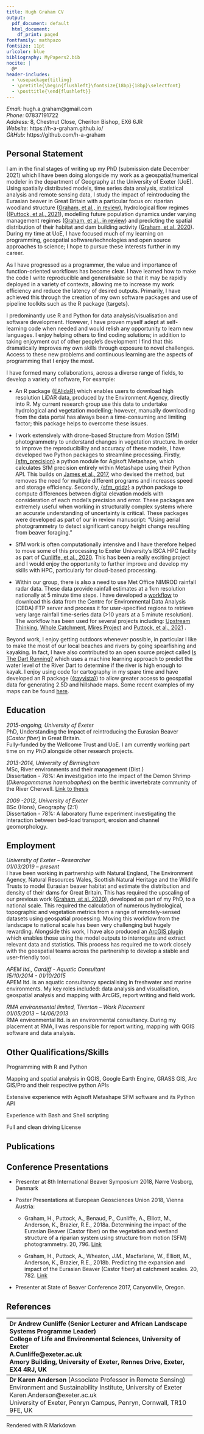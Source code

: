```yaml
---
title: Hugh Graham CV
output:
  pdf_document: default
  html_document:
    df_print: paged
fontfamily: mathpazo
fontsize: 11pt
urlcolor: blue
bibliography: MyPapers2.bib
nocite: |
  @*
header-includes:
  - \usepackage{titling}
  - \pretitle{\begin{flushleft}\fontsize{18bp}{18bp}\selectfont}
  - \posttitle{\end{flushleft}}
---
```

\vspace{-1.5cm}
\pagenumbering{gobble}

*Email:*  hugh.a.graham@gmail.com \
*Phone:*  07837191722 \
*Address:*  8, Chestnut Close, Cheriton Bishop, EX6 6JR \
*Website:*  https://h-a-graham.github.io/ \
*GitHub:*  https://github.com/h-a-graham


## Personal Statement

I am in the final stages of writing up my PhD (submission date December 2021) which I have been doing alongside my work as a geospatial/numerical modeler in the department of  Geography at the University of Exeter (UoE). Using spatially distributed models, time series data analysis, statistical analysis and remote sensing data, I study the impact of reintroducing the Eurasian beaver in Great Britain with a particular focus on: riparian woodland structure ([Graham, et al., in review](https://github.com/h-a-graham/CWC_Results_Analysis)), hydrological flow regimes ([(Puttock, et al., 2021](https://onlinelibrary.wiley.com/doi/full/10.1002/hyp.14017)), modelling future population dynamics under varying management regimes ([Graham, et al., in review](https://github.com/h-a-graham/beavertools)) and predicting the spatial distribution of their habitat and dam building activity ([Graham, et al. 2020](https://link.springer.com/article/10.1007%2Fs10344-020-01379-w)). During my time at UoE, I have focused much of my learning on programming, geospatial software/technologies and open source approaches to science; I hope to pursue these interests further in my career.

As I have progressed as a programmer, the value and importance of function-oriented workflows has become clear. I have learned how to make the code I write reproducible and generalisable so that it may be rapidly deployed in a variety of contexts, allowing me to increase my work efficiency and reduce the latency of desired outputs. Primarily, I have achieved this through the creation of my own software packages and use of pipeline toolkits such as the R package {targets}.

I predominantly use R and Python for data analysis/visualisation and software development. However, I have proven myself adept at self-learning code when needed and would relish any opportunity to learn new languages. I  enjoy helping others to find coding solutions; in addition to taking enjoyment out of other people's development I find that this dramatically improves my own skills through exposure to novel challenges. Access to these new problems and continuous learning are the aspects of programming that I enjoy the most.

I have formed many collaborations, across a diverse range of fields, to develop a variety of software, For example:

* An R package [{EAlidaR}](https://github.com/h-a-graham/EAlidaR) which enables users to download high resolution LiDAR data, produced by the Environment Agency, directly into R. My current research group use this data to undertake hydrological and vegetation modelling; however, manually downloading from the data portal has always been a time-consuming and limiting factor; this package helps to overcome these issues. 

* I work extensively with drone-based Structure from Motion (SfM) photogrammetry to understand changes in vegetation structure. In order to improve the reproducibility and accuracy of these models, I have developed two Python packages to streamline processing. Firstly, [{sfm_precision}](https://github.com/exeter-creww/SFM_Precision/tree/master/sfm_precision) a python module for Agisoft Metashape, which calculates SfM precision entirely within Metashape using their Python API. This builds on [James et al., 2017](https://onlinelibrary.wiley.com/doi/full/10.1002/esp.4125), who devised the method, but removes the need for multiple different programs and increases speed and storage efficiency. Secondly, [{sfm_gridz}](https://github.com/exeter-creww/SFM_Precision/tree/master/sfm_gridz) a python package to compute differences between digital elevation models with consideration of each model’s precision and error. These packages are extremely useful when working in structurally complex systems where an accurate understanding of uncertainty is critical. These packages were developed as part of our in review manuscript: "Using aerial photogrammetry to detect significant canopy height change resulting from beaver foraging."

* SfM work is often computationally intensive and I have therefore helped to move some of this processing to Exeter University's ISCA HPC facility as part of [Cunliffe, et al., 2020](https://zslpublications.onlinelibrary.wiley.com/doi/full/10.1002/rse2.228). This has been a really exciting project and I would enjoy the opportunity to further improve and develop my skills with HPC, particularly for cloud-based processing.

* Within our group, there is also a need to use Met Office NIMROD rainfall radar data. These data provide rainfall estimates at a 1km resolution nationally at 5 minute time steps. I have developed a [workflow](https://github.com/exeter-creww/Rainfall_radar) to download this data from the Centre for Environmental Data Analysis (CEDA) FTP server and process it for user-specified regions to retrieve very large rainfall time-series data (>10 years at a 5 minute resolution). The workflow has been used for several projects including: [Upstream Thinking](https://www.exeter.ac.uk/creww/research/casestudies/upstreamthinking/), [Whole Catchment](https://www.exeter.ac.uk/creww/research/casestudies/wholecatchment/), [Mires Project](https://www.exeter.ac.uk/creww/research/casestudies/miresproject/) and [Puttock, et al., 2021](https://onlinelibrary.wiley.com/doi/full/10.1002/hyp.14017) .

Beyond work, I enjoy getting outdoors whenever possible, in particular I like to make the most of our local beaches and rivers by going spearfishing and kayaking. In fact, I have also contributed to an open source project called [Is The Dart Running?](http://isthedartrunning.co.uk/) which uses a machine learning approach to predict the water level of the River Dart to determine if the river is high enough to kayak. I enjoy using code for cartography in my spare time and have developed an R package ([{rayvista}](https://github.com/h-a-graham/rayvista)) to allow greater access to geospatial data for generating 2.5D and hillshade maps. Some recent examples of my maps can be found [here](https://github.com/h-a-graham/Hugh-30DayMapChallenge).


## Education

*2015-ongoing, University of Exeter* \
PhD, Understanding the Impact of reintroducing the Eurasian Beaver (*Castor fiber*) in Great Britain.\
Fully-funded by the Wellcome Trust and UoE. I am currently working part time on my PhD alongside other research projects.

*2013-2014, University of Birmingham* \
MSc, River environments and their management (Dist.) \
Dissertation - 78%: An investigation into the impact of the Demon Shrimp (*Dikerogammarus haemobaphes*) on the benthic invertebrate community of the River Cherwell. [Link to thesis](http://www.nonnativespecies.org/index.cfm?pageid=559)

*2009 -2012, University of Exeter* \
BSc (Hons), Geography (2:1) \
Dissertation - 78%: A laboratory flume experiment investigating the interaction between bed-load transport, erosion and channel geomorphology.

## Employment

*University of Exeter – Researcher*\
*01/03/2019 – present* \
I have been working in partnership with Natural England, The Environment Agency, Natural Resources Wales, Scottish Natural Heritage and the Wildlife Trusts to model Eurasian beaver habitat and estimate the distribution and density of their dams for Great Britain. This has required the upscaling of our previous work ([Graham, et al. 2020](https://link.springer.com/article/10.1007%2Fs10344-020-01379-w)), developed as part of my PhD, to a national scale. This required the calculation of numerous hydrological, topographic and vegetation metrics from a range of remotely-sensed datasets using geospatial processing. Moving this workflow from the landscape to national scale has been very challenging but hugely rewarding. Alongside this work, I have also produced an [ArcGIS plugin](https://github.com/exeter-creww/Beaver_Tools_ArcToolbox) which enables those using the model outputs to interrogate and extract relevant data and statistics. This process has required me to work closely with the geospatial teams across the partnership to develop a stable and user-friendly tool. 

*APEM ltd., Cardiff - Aquatic Consultant* \
*15/10/2014 - 01/10/2015* \
APEM ltd. is an aquatic consultancy specialising in freshwater and marine environments. My key roles included: data analysis and visualisation, geospatial analysis and mapping with ArcGIS, report writing and field work.

*RMA environmental limited, Tiverton – Work Placement* \
*01/05/2013 – 14/06/2013* \
RMA environmental ltd. is an environmental consultancy. During my placement at RMA, I was responsible for report writing, mapping with QGIS software and data analysis.

## Other Qualifications/Skills

Programming with R and Python

Mapping and spatial analysis in QGIS, Google Earth Engine, GRASS GIS, Arc GIS/Pro and their respective python APIs

Extensive experience with Agisoft Metashape SFM software and its Python API

Experience with Bash and Shell scripting

Full and clean driving License


## Publications

<div id="refs"></div>

## Conference Presentations

* Presenter at 8th International Beaver Symposium 2018, Nørre Vosborg, Denmark

* Poster Presentations at European Geosciences Union 2018, Vienna Austria: 

  + Graham, H., Puttock, A., Benaud, P., Cunliffe, A., Elliott, M., Anderson, K., Brazier, R.E., 2018a. Determining the impact of the Eurasian Beaver (Castor fiber) on the vegetation and wetland structure of a riparian system using structure from motion (SFM) photogrammetry. 20, 796. [Link](https://ui.adsabs.harvard.edu/abs/2018EGUGA..20..796G/abstract) 

  +  Graham, H., Puttock, A., Wheaton, J.M., Macfarlane, W., Elliott, M., Anderson, K., Brazier, R.E., 2018b. Predicting the expansion and impact of the Eurasian Beaver (Castor fiber) at catchment scales. 20, 782. [Link](https://ui.adsabs.harvard.edu/abs/2018EGUGA..20..782G/abstract)

* Presenter at State of Beaver Conference 2017, Canyonville, Oregon.


## References

----------------------------------------------------------------------
**Dr Andrew Cunliffe** (Senior Lecturer and African Landscape Systems Programme Leader) \
College of Life and Environmental Sciences, University of Exeter \
A.Cunliffe@exeter.ac.uk \
Amory Building, University of Exeter, Rennes Drive, Exeter, EX4 4RJ, UK


---------------------------------------------------------------------
**Dr Karen Anderson** (Associate Professor in Remote Sensing) \
Environment and Sustainability Institute, University of Exeter \
Karen.Anderson@exeter.ac.uk \
University of Exeter, Penryn Campus, Penryn, Cornwall, TR10 9FE, UK 


----------------------------------------------------------------------


\scriptsize *Rendered with R Markdown 

